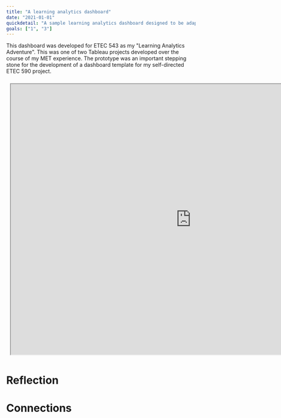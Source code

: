 ```yaml
---
title: "A learning analytics dashboard"
date: "2021-01-01"
quickdetail: "A sample learning analytics dashboard designed to be adapted for different learning designs."
goals: ["1", "3"]
---
```



This dashboard was developed for ETEC 543 as my "Learning Analytics Adventure". This was one of two Tableau projects developed over the course of my MET experience. The prototype was an important stepping stone for the development of a dashboard template for my self-directed ETEC 590 project.

<iframe title="hi" style="width: 960px; height: 720px; margin: 10px; position: relative;"
src="https://public.tableau.com/views/LAAdventure-FinalProject/Acknowledgements?:language=en-US&:showVizHome=no"
width="100%" height="1200">
</iframe>
      
# Reflection

# Connections